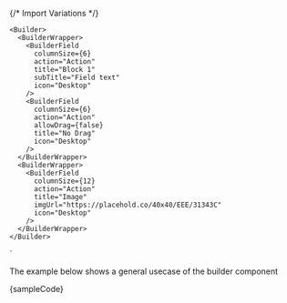 
{/* Import Variations */}


    <Builder>
      <BuilderWrapper>
        <BuilderField
          columnSize={6}
          action="Action"
          title="Block 1"
          subTitle="Field text"
          icon="Desktop"
        />
        <BuilderField
          columnSize={6}
          action="Action"
          allowDrag={false}
          title="No Drag"
          icon="Desktop"
        />
      </BuilderWrapper>
      <BuilderWrapper>
        <BuilderField
          columnSize={12}
          action="Action"
          title="Image"
          imgUrl="https://placehold.co/40x40/EEE/31343C"
          icon="Desktop"
        />
      </BuilderWrapper>
    </Builder>
`

<Section contained={false} style={{ paddingTop: 30 }}>
	<p>The example below shows a general usecase of the builder component</p>
	<Preview wrapper={true}>
		<Builder>
			<BuilderWrapper>
				<BuilderField
					columnSize={6}
					action="Action"
					title="Block 1"
					subTitle="Field text"
					icon="Desktop"
				/>
				<BuilderField
					columnSize={6}
					action="Action"
					allowDrag={false}
					title="No Drag"
					icon="Desktop"
				/>
			</BuilderWrapper>
			<BuilderWrapper>
				<BuilderField
					columnSize={12}
					action="Action"
					title="Image"
					imgUrl="https://placehold.co/40x40/EEE/31343C"
					icon="Desktop"
				/>
			</BuilderWrapper>
		</Builder>
	</Preview>
	<Snippet language="js">{sampleCode}</Snippet>
</Section>

<Section title="States" style={{ paddingTop: 0 }}>
	<Switcher>
		<div label="Builder States" value="builder-states">
			<BuilderStates />
		</div>
		<div label="Fields States" value="fields-states">
			<FieldsStates />
		</div>
	</Switcher>
</Section>
